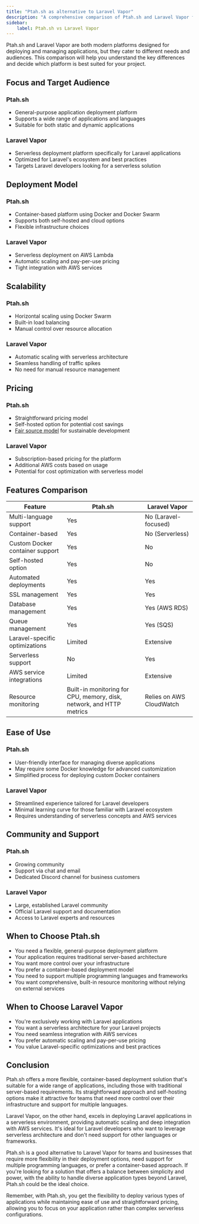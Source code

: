 ```yaml
---
title: "Ptah.sh as alternative to Laravel Vapor"
description: "A comprehensive comparison of Ptah.sh and Laravel Vapor for application deployment and management."
sidebar:
    label: Ptah.sh vs Laravel Vapor
---
```


Ptah.sh and Laravel Vapor are both modern platforms designed for deploying and managing applications, but they cater to different needs and audiences. This comparison will help you understand the key differences and decide which platform is best suited for your project.

## Focus and Target Audience

### Ptah.sh
- General-purpose application deployment platform
- Supports a wide range of applications and languages
- Suitable for both static and dynamic applications

### Laravel Vapor
- Serverless deployment platform specifically for Laravel applications
- Optimized for Laravel's ecosystem and best practices
- Targets Laravel developers looking for a serverless solution

## Deployment Model

### Ptah.sh
- Container-based platform using Docker and Docker Swarm
- Supports both self-hosted and cloud options
- Flexible infrastructure choices

### Laravel Vapor
- Serverless deployment on AWS Lambda
- Automatic scaling and pay-per-use pricing
- Tight integration with AWS services

## Scalability

### Ptah.sh
- Horizontal scaling using Docker Swarm
- Built-in load balancing
- Manual control over resource allocation

### Laravel Vapor
- Automatic scaling with serverless architecture
- Seamless handling of traffic spikes
- No need for manual resource management

## Pricing

### Ptah.sh
- Straightforward pricing model
- Self-hosted option for potential cost savings
- [Fair source model](/blog/2024-08-09-we-use-fair-source/) for sustainable development

### Laravel Vapor
- Subscription-based pricing for the platform
- Additional AWS costs based on usage
- Potential for cost optimization with serverless model

## Features Comparison

| Feature | Ptah.sh | Laravel Vapor |
|---------|---------|---------------|
| Multi-language support | Yes | No (Laravel-focused) |
| Container-based | Yes | No (Serverless) |
| Custom Docker container support | Yes | No |
| Self-hosted option | Yes | No |
| Automated deployments | Yes | Yes |
| SSL management | Yes | Yes |
| Database management | Yes | Yes (AWS RDS) |
| Queue management | Yes | Yes (SQS) |
| Laravel-specific optimizations | Limited | Extensive |
| Serverless support | No | Yes |
| AWS service integrations | Limited | Extensive |
| Resource monitoring | Built-in monitoring for CPU, memory, disk, network, and HTTP metrics | Relies on AWS CloudWatch |

## Ease of Use

### Ptah.sh
- User-friendly interface for managing diverse applications
- May require some Docker knowledge for advanced customization
- Simplified process for deploying custom Docker containers

### Laravel Vapor
- Streamlined experience tailored for Laravel developers
- Minimal learning curve for those familiar with Laravel ecosystem
- Requires understanding of serverless concepts and AWS services

## Community and Support

### Ptah.sh
- Growing community
- Support via chat and email
- Dedicated Discord channel for business customers

### Laravel Vapor
- Large, established Laravel community
- Official Laravel support and documentation
- Access to Laravel experts and resources

## When to Choose Ptah.sh

- You need a flexible, general-purpose deployment platform
- Your application requires traditional server-based architecture
- You want more control over your infrastructure
- You prefer a container-based deployment model
- You need to support multiple programming languages and frameworks
- You want comprehensive, built-in resource monitoring without relying on external services

## When to Choose Laravel Vapor

- You're exclusively working with Laravel applications
- You want a serverless architecture for your Laravel projects
- You need seamless integration with AWS services
- You prefer automatic scaling and pay-per-use pricing
- You value Laravel-specific optimizations and best practices

<DocsCTA />

## Conclusion

Ptah.sh offers a more flexible, container-based deployment solution that's suitable for a wide range of applications, including those with traditional server-based requirements. Its straightforward approach and self-hosting options make it attractive for teams that need more control over their infrastructure and support for multiple languages.

Laravel Vapor, on the other hand, excels in deploying Laravel applications in a serverless environment, providing automatic scaling and deep integration with AWS services. It's ideal for Laravel developers who want to leverage serverless architecture and don't need support for other languages or frameworks.

Ptah.sh is a good alternative to Laravel Vapor for teams and businesses that require more flexibility in their deployment options, need support for multiple programming languages, or prefer a container-based approach. If you're looking for a solution that offers a balance between simplicity and power, with the ability to handle diverse application types beyond Laravel, Ptah.sh could be the ideal choice.

Remember, with Ptah.sh, you get the flexibility to deploy various types of applications while maintaining ease of use and straightforward pricing, allowing you to focus on your application rather than complex serverless configurations.
